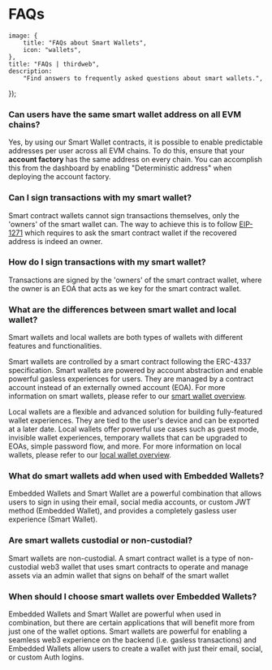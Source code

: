 
# FAQs

	image: {
		title: "FAQs about Smart Wallets",
		icon: "wallets",
	},
	title: "FAQs | thirdweb",
	description:
		"Find answers to frequently asked questions about smart wallets.",
});

### Can users have the same smart wallet address on all EVM chains?

Yes, by using our Smart Wallet contracts, it is possible to enable predictable addresses per user across all EVM chains. To do this, ensure that your **account factory** has the same address on every chain. You can accomplish this from the dashboard by enabling "Deterministic address" when deploying the account factory.

### Can I sign transactions with my smart wallet?

Smart contract wallets cannot sign transactions themselves, only the 'owners' of the smart wallet can. The way to achieve this is to follow [EIP-1271](https://eips.ethereum.org/EIPS/eip-1271) which requires to ask the smart contract wallet if the recovered address is indeed an owner.

### How do I sign transactions with my smart wallet?

Transactions are signed by the 'owners' of the smart contract wallet, where the owner is an EOA that acts as we key for the smart contract wallet.

### What are the differences between smart wallet and local wallet?

Smart wallets and local wallets are both types of wallets with different features and functionalities.

Smart wallets are controlled by a smart contract following the ERC-4337 specification. Smart wallets are powered by account abstraction and enable powerful gasless experiences for users. They are managed by a contract account instead of an externally owned account (EOA). For more information on smart wallets, please refer to our [smart wallet overview](/connect/smart-wallet).

Local wallets are a flexible and advanced solution for building fully-featured wallet experiences. They are tied to the user's device and can be exported at a later date. Local wallets offer powerful use cases such as guest mode, invisible wallet experiences, temporary wallets that can be upgraded to EOAs, simple password flow, and more. For more information on local wallets, please refer to our [local wallet overview](/references/wallets/v2/LocalWallet).

### What do smart wallets add when used with Embedded Wallets?

Embedded Wallets and Smart Wallet are a powerful combination that allows users to sign in using their email, social media accounts, or custom JWT method (Embedded Wallet), and provides a completely gasless user experience (Smart Wallet).

### Are smart wallets custodial or non-custodial?

Smart wallets are non-custodial. A smart contract wallet is a type of non-custodial web3 wallet that uses smart contracts to operate and manage assets via an admin wallet that signs on behalf of the smart wallet

### When should I choose smart wallets over Embedded Wallets?

Embedded Wallets and Smart Wallet are powerful when used in combination, but there are certain applications that will benefit more from just one of the wallet options. Smart wallets are powerful for enabling a seamless web3 experience on the backend (i.e. gasless transactions) and Embedded Wallets allow users to create a wallet with just their email, social, or custom Auth logins.
